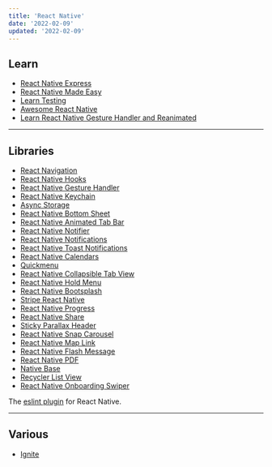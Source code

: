 ```yaml
---
title: 'React Native'
date: '2022-02-09'
updated: '2022-02-09'
---
```


## Learn

-   [React Native Express](https://www.reactnative.express/)
-   [React Native Made Easy](https://www.reactnative.guide/)
-   [Learn Testing](https://reactnativetesting.io/)
-   [Awesome React Native](https://github.com/jondot/awesome-react-native)
-   [Learn React Native Gesture Handler and Reanimated](https://start-react-native.dev/)

---

## Libraries

-   [React Navigation](https://reactnavigation.org/)
-   [React Native Hooks](https://github.com/react-native-community/hooks)
-   [React Native Gesture Handler](https://github.com/software-mansion/react-native-gesture-handler)
-   [React Native Keychain](https://github.com/oblador/react-native-keychain)
-   [Async Storage](https://github.com/react-native-async-storage/async-storage)
-   [React Native Bottom Sheet](https://github.com/gorhom/react-native-bottom-sheet)
-   [React Native Animated Tab Bar](https://github.com/gorhom/react-native-animated-tabbar)
-   [React Native Notifier](https://github.com/seniv/react-native-notifier)
-   [React Native Notifications](https://github.com/wix/react-native-notifications)
-   [React Native Toast Notifications](https://github.com/arnnis/react-native-toast-notifications)
-   [React Native Calendars](https://github.com/wix/react-native-calendars)
-   [Quickmenu](https://github.com/aullah/quickmenu)
-   [React Native Collapsible Tab View](https://github.com/PedroBern/react-native-collapsible-tab-view)
-   [React Native Hold Menu](https://github.com/enesozturk/react-native-hold-menu)
-   [React Native Bootsplash](https://github.com/zoontek/react-native-bootsplash)
-   [Stripe React Native](https://github.com/stripe/stripe-react-native)
-   [React Native Progress](https://github.com/oblador/react-native-progress)
-   [React Native Share](https://github.com/react-native-share/react-native-share)
-   [Sticky Parallax Header](https://github.com/netguru/sticky-parallax-header)
-   [React Native Snap Carousel](https://github.com/meliorence/react-native-snap-carousel)
-   [React Native Map Link](https://github.com/flexible-agency/react-native-map-link)
-   [React Native Flash Message](https://github.com/lucasferreira/react-native-flash-message)
-   [React Native PDF](https://github.com/wonday/react-native-pdf)
-   [Native Base](https://nativebase.io/)
-   [Recycler List View](https://github.com/Flipkart/recyclerlistview)
-   [React Native Onboarding Swiper](https://github.com/jfilter/react-native-onboarding-swiper)

The [eslint plugin](https://github.com/intellicode/eslint-plugin-react-native) for React Native.

---

## Various

-   [Ignite](https://github.com/infinitered/ignite)
